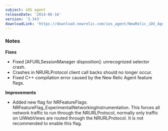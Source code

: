```yaml
---
subject: iOS agent
releaseDate: '2014-06-16'
version: '3.343'
downloadLink: 'https://download.newrelic.com/ios_agent/NewRelic_iOS_Agent_3.343.zip'
---
```


### Notes

**Fixes**

* Fixed \[AFURLSessionManager disposition]: unrecognized selector crash.
* Crashes in NRURLProtocol client call backs should no longer occur.
* Fixed C++ compilation error caused by the New Relic Agent feature flags.

**Improvements**

* Added new flag for NRFeatureFlags: NRFeatureFlag_ExperimentalNetworkingInstrumentation. This forces all network traffic to run through the NRURLProtocol, normally only traffic on UIWebViews are routed through the NRURLProtocol. It is not recommended to enable this flag.
